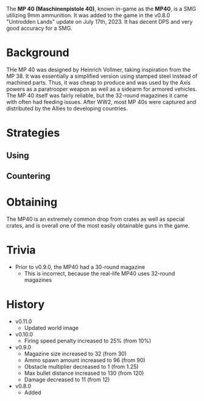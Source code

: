 The **MP 40 (Maschinenpistole 40)**, known in-game as the **MP40**, is a SMG utilizing 9mm ammunition. It was added to the game in the v0.8.0 "Untrodden Lands" update on July 17th, 2023. It has decent DPS and very good accuracy for a SMG.

# Background
THe MP 40 was designed by Heinrich Vollmer, taking inspiration from the MP 38. It was essentially a simplified version using stamped steel instead of machined parts. Thus, it was cheap to produce and was used by the Axis powers as a paratrooper weapon as well as a sidearm for armored vehicles. The MP 40 itself was fairly reliable, but the 32-round magazines it came with often had feeding issues. After WW2, most MP 40s were captured and distributed by the Allies to developing countries.

# Strategies
## Using

## Countering

# Obtaining
The MP40 is an extremely common drop from crates as well as special crates, and is overall one of the most easily obtainable guns in the game.

# Trivia
- Prior to v0.9.0, the MP40 had a 30-round magazine
  - This is incorrect, because the real-life MP40 uses 32-round magazines

# History
- v0.11.0
  - Updated world image
- v0.10.0
  - Firing speed penalty increased to 25% (from 10%)
- v0.9.0
  - Magazine size increased to 32 (from 30)
  - Ammo spawn amount increased to 96 (from 90)
  - Obstacle multiplier decreased to 1 (from 1.25)
  - Max bullet distance increased to 130 (from 120)
  - Damage decreased to 11 (from 12)
- v0.8.0
  - Added
